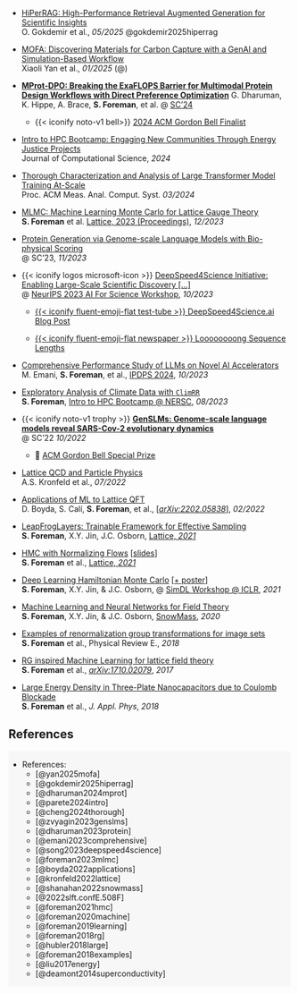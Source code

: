 - [HiPerRAG: High-Performance Retrieval Augmented Generation for Scientific Insights](https://arxiv.org/abs/2505.04846)  
  [O. Gokdemir et al., _05/2025_]{.dim-text} @gokdemir2025hiperrag

- [MOFA: Discovering Materials for Carbon Capture with a GenAI and Simulation-Based Workflow](https://arxiv.org/abs/2501.10651)  
  [Xiaoli Yan et al., _01/2025_]{.dim-text} (@)

- [**MProt-DPO: Breaking the ExaFLOPS Barrier for Multimodal Protein Design Workflows with Direct Preference Optimization**](https://doi.org/10.1109/SC41406.2024.00013)
  [G. Dharuman, K. Hippe, A. Brace, **S. Foreman**, et al. @ [SC'24](https://sc24.supercomputing.org/)]{.dim-text}

  - {{< iconify noto-v1 bell>}} [[2024 ACM Gordon Bell Finalist]{.highlight-pink}](https://sc24.supercomputing.org/2024/10/presenting-the-finalists-for-the-2024-gordon-bell-prize/)

- [Intro to HPC Bootcamp: Engaging New Communities Through Energy Justice Projects](https://jocse.org/downloads/jocse-15-1-10.pdf)  
    [Journal of Computational Science, _2024_]{.dim-text}

- [Thorough Characterization and Analysis of Large Transformer Model Training At-Scale](https://doi.org/10.1145/3639034)  
    [Proc. ACM Meas. Anal. Comput. Syst. _03/2024_]{.dim-text}

- [MLMC: Machine Learning Monte Carlo for Lattice Gauge Theory](https://arxiv.org/abs/2312.08936)  
    [**S. Foreman** et al. [Lattice, 2023 (Proceedings)](https://indico.fnal.gov/event/57249/), _12/2023_]{.dim-text}

- [Protein Generation via Genome-scale Language Models with Bio-physical Scoring ](https://dl.acm.org/doi/abs/10.1145/3624062.3626087)  
    [@ SC'23, _11/2023_]{.dim-text}

- {{< iconify logos microsoft-icon >}} [DeepSpeed4Science Initiative: Enabling Large-Scale Scientific Discovery \[...\]](https://arxiv.org/abs/2310.04610)  
    [@ [NeurIPS 2023 AI For Science Workshop](https://ai4sciencecommunity.github.io/neurips23.html), _10/2023_]{.dim-text}

  - [{{< iconify fluent-emoji-flat test-tube >}} DeepSpeed4Science.ai Blog Post](https://deepspeed4science.ai/2023/09/18/model-showcase-genslms/)

  - [{{< iconify fluent-emoji-flat newspaper >}} Loooooooong Sequence Lengths](/posts/AuroraGPT/long-sequences/index.qmd)

- [Comprehensive Performance Study of LLMs on Novel AI Accelerators](https://arxiv.org/abs/2310.04607)  
    [M. Emani, **S. Foreman**, et al., [IPDPS 2024](https://www.ipdps.org/), _10/2023_]{.dim-text}

- [Exploratory Analysis of Climate Data with `ClimRR`](https://saforem2.github.io/climate-analysis)  
    [**S. Foreman**, [Intro to HPC Bootcamp @ NERSC](https://github.com/NERSC/intro-HPC-bootcamp-2023), _08/2023_]{.dim-text}

- {{< iconify noto-v1 trophy >}} [**GenSLMs: Genome-scale language models reveal SARS-Cov-2 evolutionary dynamics**](https://www.biorxiv.org/content/10.1101/2022.10.10.511571v1.abstract)  
    [@ SC'22 _10/2022_]{.dim-text}

  - 🥇 [[ACM Gordon Bell Special Prize]{.highlight-pink}](https://www.acm.org/media-center/2023/november/gordon-bell-special-prize-covid-research-2022)

- [Lattice QCD and Particle Physics](https://arxiv.org/abs/2207.07641)  
    [A.S. Kronfeld et al., _07/2022_]{.dim-text}

- [Applications of ML to Lattice QFT](https://arxiv.org/abs/2202.05838)  
    [D. Boyda, S. Calí, **S. Foreman**, et al., \[[_arXiv:2202.05838_](https://arxiv.org/abs/2202.05838)\], _02/2022_]{.dim-text}

- [LeapFrogLayers: Trainable Framework for Effective Sampling](https://arxiv.org/abs/2112.01582)  
    [**S. Foreman**, X.Y. Jin, J.C. Osborn, [Lattice, _2021_](https://indico.cern.ch/event/1006302)]{.dim-text}

- [HMC with Normalizing Flows](https://arxiv.org/abs/2112.01586) \[[slides](https://indico.cern.ch/event/1006302/contributions/4380743/)\]  
    [**S. Foreman** et al., [Lattice, _2021_](https://indico.cern.ch/event/1006302/)]{.dim-text}

- [Deep Learning Hamiltonian Monte Carlo](https://arxiv.org/abs/2105.03418)  \[[+ poster](https://simdl.github.io/posters/57-supp_DLHMC_Foreman_SimDL-ICLR2021_poster1.pdf)\]  
    [**S. Foreman**, X.Y. Jin, & J.C. Osborn, @ [SimDL Workshop @ ICLR](https://simdl.github.io/), _2021_]{.dim-text}

- [Machine Learning and Neural Networks for Field Theory](https://bit.ly/snowmass_ml2020)  
    [**S. Foreman**, X.Y. Jin, & J.C. Osborn, [SnowMass](https://snowmass21.org/), _2020_]{.dim-text}

- [Examples of renormalization group transformations for image sets](https://journals.aps.org/pre/abstract/10.1103/PhysRevE.98.052129)  
    [**S. Foreman** et al., Physical Review E., _2018_]{.dim-text}

- [RG inspired Machine Learning for lattice field theory](https://arxiv.org/abs/1710.02079)  
    [**S. Foreman** et al., [_arXiv:1710.02079_](https://www.arxiv.or/abs/1710.02079), _2017_]{.dim-text}

- [Large Energy Density in Three-Plate Nanocapacitors due to Coulomb Blockade](https://doi.org/10.1063/1.5009698)  
    [**S. Foreman** et al., _J. Appl. Phys_, _2018_]{.dim-text}

## References

::: {.callout-tip icon=false aria-label="References" title='[📓 References]{.dim-text}' collapse="true" style="text-align: left!important; background-color:rgba(131,131,131,0.05)!important; border: 1px solid rgba(131,131,131,0.0); width: 100%; opacity:100%;"}

- References:
    - [@yan2025mofa]
    - [@gokdemir2025hiperrag]
    - [@dharuman2024mprot]
    - [@parete2024intro]
    - [@cheng2024thorough]
    - [@zvyagin2023genslms]
    - [@dharuman2023protein]
    - [@emani2023comprehensive]
    - [@song2023deepspeed4science]
    - [@foreman2023mlmc]
    - [@boyda2022applications]
    - [@kronfeld2022lattice]
    - [@shanahan2022snowmass]
    - [@2022slft.confE.508F]
    - [@foreman2021hmc]
    - [@foreman2020machine]
    - [@foreman2019learning]
    - [@foreman2018rg]
    - [@hubler2018large]
    - [@foreman2018examples]
    - [@liu2017energy]
    - [@deamont2014superconductivity]


::: {#refs}
:::

:::
